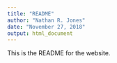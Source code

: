 ```yaml
---
title: "README"
author: "Nathan R. Jones"
date: "November 27, 2018"
output: html_document
---
```


This is the README for the website.